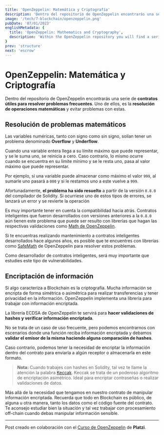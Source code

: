 ```yaml
---
title: 'OpenZeppelin: Matemática y Criptografía'
description: 'Dentro del repositorio de OpenZeppelin encontrarás una serie de contratos útiles para resolver problemas frecuentes, como la resolución de operaciones matemáticas o mecanismos criptográficos.'
image: '/tech/7-blockchain/openzeppelin.png'
pubDate: '07/01/2023'
englishMetadata: {
  title: 'OpenZeppelin: Mathematics and Cryptography',
  description: 'Within the OpenZeppelin repository you will find a series of contracts useful for solving common problems, such as solving mathematical operations or cryptographic mechanisms.'
}
prev: 'structure'
next: 'escrow'
---
```


# OpenZeppelin: Matemática y Criptografía

Dentro del repositorio de OpenZeppelin encontrarás una serie de **contratos útiles para resolver problemas frecuentes**. Uno de ellos, es la **resolución de operaciones matemáticas** y evitar problemas con estas.

## Resolución de problemas matemáticos

Las variables numéricas, tanto con signo como sin signo, solían tener un problema denominado **Overflow** y **Underflow**.

Cuando una variable entera llega a su límite máximo que puede representar, y se le suma uno, se reinicia a cero. Caso contrario, lo mismo ocurre cuando se encuentra en su límite mínimo y se le resta uno, pasa al valor máximo que puede representar.

Por ejemplo, si una variable puede almacenar como máximo el valor `999`, al sumarle uno pasará a `000` y si le restamos uno a este vuelve a `999`.

Afortunadamente, **el problema ha sido resuelto** a partir de la versión `0.8.0` del compilador de Solidity. Si ocurriese uno de estos tipos de errores, se lanzará un error y se revierte la operación

Es muy importante tener en cuenta la compatibilidad hacia atrás. Contratos inteligentes que fueron desarrollados con versiones anteriores a la `0.8.0` aún tienen este problema que puede ser resulto con librerías que hagan las respectivas validaciones como [Math de OpenZeppelin](https://docs.openzeppelin.com/contracts/2.x/api/math "Math de OpenZeppelin").

Si te encuentras realizando mantenimiento a contratos inteligentes desarrollados hace algunos años, es posible que te encuentres con librerías como [SafeMath](https://github.com/OpenZeppelin/openzeppelin-contracts/tree/master/contracts/utils/math "SafeMath") de OpenZeppelin para resolver estos problemas.

Como desarrollador de contratos inteligentes, será muy importante que estudies este tipo de vulnerabilidades.

## Encriptación de información

Si algo caracteriza a Blockchain es la criptografía. Mucha información se encripta de forma simétrica o asimétrica para realizar transferencias y tener privacidad en la información. OpenZeppelin implementa una librería para trabajar con información encriptada.

La librería ECDSA de OpenZeppelin te servirá para **hacer validaciones de hashes y verificar información encriptada**.

No se trata de un caso de uso frecuente, pero podemos encontrarnos con escenarios donde una función reciba información encriptada y debamos **validar el emisor de la misma haciendo alguna comparación de hashes**.

Caso contrario, podemos tener la necesidad de encriptar la información dentro del contrato para enviarla a algún receptor o almacenarla en este formato.

> **Nota:** Cuando trabajes con hashes en Solidity, tal vez te llame la atención la palabra [Keccak](https://www.cyberseguridad.net/keccak-es-el-algoritmo-elegido-como-sha-3 "Keccak"). Keccak se trata de un poderoso algoritmo de encriptación asimétrico. Ideal para encriptar contraseñas o realizar validaciones de datos.

Más allá de la necesidad que tengamos en nuestro contrato de manipular información encriptada. Recuerda que todo en Blockchain es público, de alguna u otra manera, tanto los datos como el código fuente del contrato. Te aconsejo estudiar bien la situación y tal vez trabajar con procesamiento off-chain cuando debas manipular información sensible.

---
Post creado en colaboración con el [Curso de OpenZeppelin](https://platzi.com/cursos/openzeppelin/ "Curso de OpenZeppelin de Platzi") de **Platzi**.
